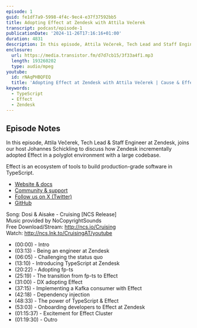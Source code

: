 ```yaml
---
episode: 1
guid: fe1df7a9-5998-4f4c-9ec4-e37f37592bb5
title: Adopting Effect at Zendesk with Attila Večerek
transcript: podcast/episode-1
publicationDate: '2024-11-26T17:16:16+01:00'
duration: 4831
description: In this episode, Attila Večerek, Tech Lead and Staff Engineer at Zendesk, joins our host Johannes Schickling to discuss how Zendesk incrementally adopted Effect in a polyglot environment with a large codebase.
enclosure:
  url: https://media.transistor.fm/d7d7cb15/3f33a4f1.mp3
  length: 193260202
  type: audio/mpeg
youtube:
  id: rNAqPHBQFEQ
  title: 'Adopting Effect at Zendesk with Attila Večerek | Cause & Effect #1'
keywords:
  - TypeScript
  - Effect
  - Zendesk
---
```


## Episode Notes

In this episode, Attila Večerek, Tech Lead & Staff Engineer at Zendesk,
joins our host Johannes Schickling to discuss how Zendesk incrementally adopted
Effect in a polyglot environment with a large codebase.

Effect is an ecosystem of tools to build production-grade software in TypeScript.

- [Website & docs](https://effect.website)
- [Community & support](https://discord.gg/effect-ts)
- [Follow us on X (Twitter)](https://twitter.com/EffectTS_)
- [GitHub](https://github.com/Effect-TS)

Song: Dosi & Aisake - Cruising \[NCS Release\]<br/>
Music provided by NoCopyrightSounds<br/>
Free Download/Stream: http://ncs.io/Cruising<br/>
Watch: http://ncs.lnk.to/CruisingAT/youtube

- (00:00) - Intro
- (03:13) - Being an engineer at Zendesk
- (06:05) - Challenging the status quo
- (13:10) - Introducing TypeScript at Zendesk
- (20:22) - Adopting fp-ts
- (25:19) - The transition from fp-ts to Effect
- (31:00) - DX adopting Effect
- (37:15) - Implementing a Kafka consumer with Effect
- (42:18) - Dependency injection
- (48:33) - The power of TypeScript & Effect
- (53:03) - Onboarding developers to Effect at Zendesk
- (01:15:37) - Excitement for Effect Cluster
- (01:19:30) - Outro
